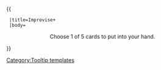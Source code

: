 {{ {{{1|Tooltip hover box}}}
  |title=Improvise+
  |body=<center>Choose 1 of 5 cards to put into your hand.</center>
}}<noinclude>[[Category:Tooltip templates]]</noinclude>
